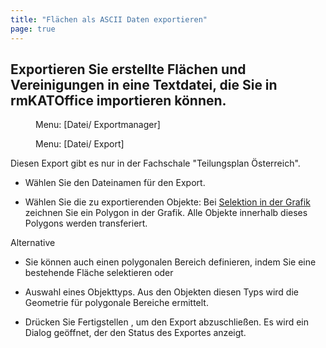 ```yaml
---
title: "Flächen als ASCII Daten exportieren"
page: true
---
```

## Exportieren Sie erstellte Fl&#228;chen und Vereinigungen in eine Textdatei, die Sie in rmKATOffice importieren k&#246;nnen.
<GeoMapper> <Menu> Menu: [Datei/ Exportmanager] </Menu> </GeoMapper><GeoDesigner> <Menu> Menu: [Datei/ Export] </Menu> </GeoDesigner>
<Warning>
Diesen Export gibt es nur in der Fachschale &quot;Teilungsplan &#214;sterreich&quot;. 
</Warning>



- W&#228;hlen Sie den Dateinamen f&#252;r den Export.

-  W&#228;hlen Sie die zu exportierenden Objekte: Bei 
[Selektion in der Grafik](../grafik/selektionvondaten)
 zeichnen Sie ein Polygon in der Grafik. Alle Objekte innerhalb dieses Polygons werden transferiert.



Alternative


- Sie k&#246;nnen auch einen polygonalen Bereich definieren, indem Sie eine bestehende Fl&#228;che selektieren oder

-  Auswahl eines Objekttyps. Aus den Objekten diesen Typs wird die Geometrie f&#252;r polygonale Bereiche ermittelt.





- Dr&#252;cken Sie <Border>Fertigstellen</Border> , um den Export abzuschlie&#223;en. Es wird ein Dialog ge&#246;ffnet, der den Status des Exportes anzeigt.




